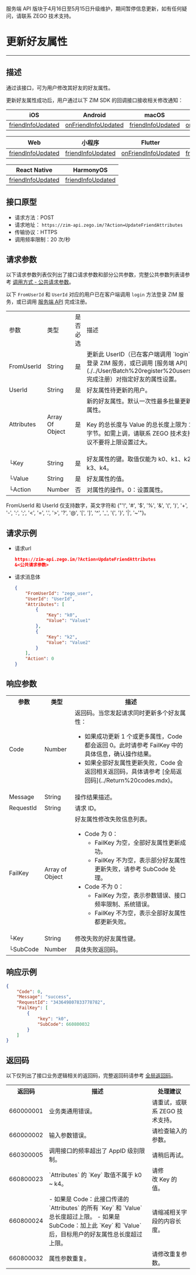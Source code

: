 <Warning title="警告">服务端 API 版块于4月16日至5月15日升级维护，期间暂停信息更新，如有任何疑问，请联系 ZEGO 技术支持。</Warning>
# 更新好友属性

- - -


## 描述

通过该接口，可为用户修改其好友的好友属性。

更新好友属性成功后，用户通过以下 ZIM SDK 的回调接口接收相关修改通知：

| iOS | Android | macOS | Windows |
|-----|---------|--------|---------|
| [friendInfoUpdated](https://doc-zh.zego.im/article/api?doc=zim_API~objective-c_ios~protocol~ZIMEventHandler#zim-friend-info-updated-friend-info-list) | [onFriendInfoUpdated](https://doc-zh.zego.im/article/api?doc=zim_API~java_android~class~ZIMEventHandler#on-friend-info-updated) | [friendInfoUpdated](https://doc-zh.zego.im/article/api?doc=zim_API~objective-c_macos~protocol~ZIMEventHandler#zim-friend-info-updated-friend-info-list) | [onFriendInfoUpdated](https://doc-zh.zego.im/article/api?doc=zim_API~cpp_windows~class~ZIMEventHandler#on-friend-info-updated) |

| Web | 小程序 | Flutter | uni-app |
|-----|---------|---------|---------|
| [friendInfoUpdated](https://doc-zh.zego.im/article/api?doc=zim_API~javascript_web~interface~ZIMEventHandler#friend-info-updated) | [friendInfoUpdated](https://doc-zh.zego.im/article/api?doc=zim_API~javascript_wxxcx~interface~ZIMEventHandler#friend-info-updated) | [onFriendInfoUpdated](https://pub.dev/documentation/zego_zim/latest/zego_zim/ZIMEventHandler/onFriendInfoUpdated.html) | [friendInfoUpdated](https://doc-zh.zego.im/article/api?doc=zim_API~javascript_uni-app~interface~ZIMEventHandler#friend-info-updated) |

| React Native | HarmonyOS |
|--------------|-----------|
| [friendInfoUpdated](https://doc-zh.zego.im/article/api?doc=zim_API~javascript_react-native~interface~ZIMEventHandler#friend-info-updated) |[friendInfoUpdated](https://doc-zh.zego.im/article/api?doc=zim_API~javascript_harmony~interface~ZIMEventHandler#friend-info-updated)  |



## 接口原型

- 请求方法：POST
- 请求地址： `https://zim-api.zego.im/?Action=UpdateFriendAttributes`
- 传输协议：HTTPS
- 调用频率限制：20 次/秒

## 请求参数

以下请求参数列表仅列出了接口请求参数和部分公共参数，完整公共参数列表请参考 [调用方式 - 公共请求参数](../Accessing%20Server%20APIs.mdx#2-公共参数)。

<Note title="说明">

以下 `FromUserId` 和 `UserId` 对应的用户已在客户端调用 `login` 方法登录 ZIM 服务，或已调用 [服务端 API](./Batch%20register%20users.mdx) 完成注册。
</Note>

<table class="collapsible-table" >
<tbody><tr data-row-level="1">
<td>参数</td>
<td>类型</td>
<td>是否必选</td>
<td>描述</td>
</tr>
<tr data-row-level="2">
<td>FromUserId</td>
<td>String</td>
<td>是</td>
<td>更新此 UserID（已在客户端调用 `login` 方法登录 ZIM 服务，或已调用 [服务端 API](./../User/Batch%20register%20users.mdx) 完成注册）对指定好友的属性设置。</td>
</tr>
<tr data-row-level="3">
<td>UserId</td>
<td>String</td>
<td>是</td>
<td>好友属性待更新的用户。</td>
</tr>
<tr data-row-level="4" data-row-child="true">
<td>Attributes</td>
<td>Array Of Object</td>
<td>是</td>
<td>
新的好友属性。默认一次性最多批量更新 5 个属性。
<Note title="说明">

<p>Key 的总长度与 Value 的总长度上限为 1024 字节。如需上调，请联系 ZEGO 技术支持。建议不要将上限设置过大。</p>
</Note>
</td>
</tr>
<tr data-row-level="4-1">
<td>└Key</td>
<td>String</td>
<td>是</td>
<td>好友属性的键。取值仅能为 k0、k1、k2、k3、k4。</td>
</tr>
<tr data-row-level="4-2">
<td>└Value</td>
<td>String</td>
<td>是</td>
<td>好友属性的值。</td>
</tr>
<tr data-row-level="5">
<td>└Action</td>
<td>Number</td>
<td>否</td>
<td>对属性的操作。0：设置属性。</td>
</tr>
</tbody></table>

<Note title="说明">

FromUserId 和 UserId 仅支持数字，英文字符和 {"'!', '#', '$', '%', '&', '(', ')', '+', '-', ':', ';', '<', '=', '.', '>', '?', '@', '[', ']', '^', '_', '{', '}', '|', '~'"}。
</Note>

## 请求示例

- 请求url
  ```json
  https://zim-api.zego.im/?Action=UpdateFriendAttributes
  &<公共请求参数>
  ```

- 请求消息体
  ```json
  {
      "FromUserId": "zego_user",
      "UserId": "UserId",
      "Attributes": [
          {
              "Key": "k0",
              "Value": "Value1"
          },
          {
              "Key": "k2",
              "Value": "Value2"
          }
      ],
      "Action": 0
  }
  ```

## 响应参数

<table class="collapsible-table" >
<tbody><tr data-row-level="1">
<th>参数</th>
<th>类型</th>
<th>描述</th>
</tr>
<tr data-row-level="2">
<td>Code</td>
<td>Number</td>
<td>返回码。<Note title="说明">当您发起请求同时更新多个好友属性：<ul><li>如果成功更新 1 个或更多属性，Code 都会返回 0。此时请参考 FailKey 中的具体信息，确认操作结果。</li><li>如果全部好友属性更新失败，Code 会返回相关返回码，具体请参考 [全局返回码](../Return%20codes.mdx)。</li></ul></Note></td>
</tr>
<tr data-row-level="3">
<td>Message</td>
<td>String</td>
<td>操作结果描述。</td>
</tr>
<tr data-row-level="4">
<td>RequestId</td>
<td>String</td>
<td>请求 ID。</td>
</tr>
<tr data-row-level="5" data-row-child="true">
<td>FailKey</td>
<td>Array of Object</td>
<td>
好友属性修改失败信息列表。
<ul><li>
Code 为 0：
<ul><li>FailKey 为空，全部好友属性更新成功。</li><li>FailKey 不为空，表示部分好友属性更新失败，请参考 SubCode 处理。</li></ul>
</li>
<li>
Code 不为 0：
<ul><li>FailKey 为空，表示参数错误、接口频率限制、系统错误。</li><li>FailKey 不为空，表示全部好友属性都更新失败。</li></ul>
</li>
</ul></td>
</tr>
<tr data-row-level="5-1">
<td>└Key</td>
<td>String</td>
<td>修改失败的好友属性键。</td>
</tr>
<tr data-row-level="5-2">
<td>└SubCode</td>
<td>Number</td>
<td>具体失败返回码。</td>
</tr>
</tbody></table>

## 响应示例

```json
{
    "Code": 0,
    "Message": "success",
    "RequestId": "343649807833778782",
    "FailKey": [
        {
            "key": "k0",
            "SubCode": 660800032
        }
    ]
}
```


## 返回码

以下仅列出了接口业务逻辑相关的返回码，完整返回码请参考 [全局返回码](../Return%20codes.mdx)。

<table>
<tbody><tr>
<th>返回码</th>
<th>描述</th>
<th>处理建议</th>
</tr>
<tr>
<td>660000001</td>
<td>业务类通用错误。</td>
<td>请重试，或联系 ZEGO 技术支持。</td>
</tr>
<tr>
<td>660000002</td>
<td>输入参数错误。</td>
<td>请检查输入的参数。</td>
</tr>
<tr>
<td>660300005</td>
<td>调用接口的频率超出了 AppID 级别限制。</td>
<td>请稍后再试。</td>
</tr>
<tr>
<td>660800023</td>
<td>`Attributes` 的 `Key` 取值不属于 k0 ~ k4。</td>
<td>请修改&nbsp;Key&nbsp;的值。&nbsp;</td>
</tr>
<tr>
<td>660800024</td>
<td>
- 如果是 Code：此接口传递的 `Attributes` 的所有 `Key` 和 `Value` 总长度超过上限。
- 如果是 SubCode：加上此 `Key` 和 `Value` 后，目标用户的好友属性总长度超过上限。
</td>
<td>请缩减相关字段的内容长度。</td>
</tr>
<tr>
<td>660800032</td>
<td>属性参数重复。</td>
<td>请修改重复参数。</td>
</tr>
</tbody></table>

